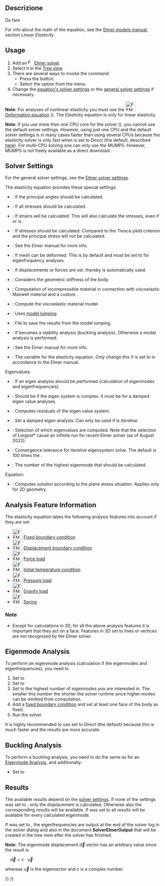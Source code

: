 <languages/>

<div class="mw-translate-fuzzy">
{{Docnav/it|[[FEM_EquationHeat/it|Equation heat]]|[[FEM_EquationElectrostatic/it|Equazione elettrostatica]]|[[FEM_Workbench/it|FEM]]|IconL=Fem-equation-heat.svg|IconC=Workbench_FEM.svg|IconR=Fem-equation-electrostatic.svg}}
</div>

<div class="mw-translate-fuzzy">
{{GuiCommand/it|Name=FEM_EquationElasticity|Name/it=FEM EquationElasticity|Icon=Fem-equation-elasticity.svg|MenuLocation= Solve → Equazione di elasticità||Workbenches=[[FEM_Workbench/it|FEM]]|Shortcut=|SeeAlso=[[FEM_tutorial/it|Tutorial FEM]]}}
</div>

<span id="Description"></span>
==Descrizione==

<div class="mw-translate-fuzzy">
Da fare
</div>

For info about the math of the equation, see the [http://www.elmerfem.org/blog/documentation/ Elmer models manual], section ''Linear Elasticity''.

==Usage==

# Add an [[Image:FEM_SolverElmer.svg|16px|link=FEM_SolverElmer#Equations]] [[FEM_SolverElmer#Equations|Elmer solver]].
# Select it in the [[Tree_view|Tree view]].
# There are several ways to invoke the command:
#* Press the {{Button|[[Image:FEM_EquationElasticity.svg|16px]] [[FEM_EquationElasticity|Elasticity Equation]]}} button.
#* Select the {{MenuCommand|Solve → Mechanical Equations → [[Image:FEM_EquationElasticity.svg|16px]] Elasticity Equation}} option from the menu.
# Change the [[#Solver_Settings|equation's solver settings]] or the [[FEM_SolverElmer_SolverSettings|general solver settings]] if necessary.

'''Note''': For analyses of nonlinear elasticity you must use the [[Image:FEM_EquationDeformation.svg|32px]] [[FEM_EquationDeformation|Deformation equation]]  ({{Version|0.21}}). The Elasticity equation is only for linear elasticity.

'''Note''': If you use more than one CPU core for the solver ({{Version|0.21}}), you cannot use the default solver settings. However, using just one CPU and the default solver settings is in many cases faster than using several CPUs because the elasticity solver is only fast when {{PropertyData|Linear Solver Type}} is set to ''Direct'' (the default, described [[FEM_SolverElmer_SolverSettings#Linear_System|here]]). For multi-CPU solving one can only use the {{PropertyData|Linear Direct Method}} ''MUMPS''. However, MUMPS is not freely available as a direct download.

==Solver Settings==

For the general solver settings, see the [[FEM_SolverElmer_SolverSettings|Elmer solver settings]].

The elasticity equation provides these special settings:
* {{PropertyData|Calculate Pangle}}: If the principal angles should be calculated.
* {{PropertyData|Calculate Principal}}: If all stresses should be calculated.
* {{PropertyData|Calculate Strains}}: If strains will be calculated. This will also calculate the stresses, even if {{PropertyData|Calculate Principal}} or {{PropertyData|Calculate Stresses}} is {{FALSE}}.
* {{PropertyData|Calculate Stresses}}: If stresses should be calculated. Compared to {{PropertyData|Calculate Principal}} the Tresca yield criterion and the principal stress will not be calculated.
* {{PropertyData|Constant Bulk System}}: See the Elmer manual for more info.
* {{PropertyData|Displace Mesh}}: If mesh can be deformed. This is by default {{TRUE}} and must be set to {{FALSE}} for eigenfrequency analyses.
* {{PropertyData|Fix Displacement}}: If displacements or forces are set. thereby {{PropertyData|Model Lumping}} is automatically used.
* {{PropertyData|Geometric Stiffness}}: Considers the geometric stiffness of the body.
* {{PropertyData|Incompressible}}: Computation of incompressible material in connection with viscoelastic Maxwell material and a custom {{PropertyData|Variable}}.
* {{PropertyData|Maxwell Material}}: Compute the viscoelastic material model.
* {{PropertyData|Model Lumping}}: Uses [https://en.wikipedia.org/wiki/Lumped-element_model model lumping].
* {{PropertyData|Model Lumping Filename}}: File to save the results from the model lumping.
* {{PropertyData|Stability Analysis}}: If {{TRUE}} {{PropertyData|Eigen Analysis}} becomes a stability analysis (buckling analysis). Otherwise a modal analysis is performed.
* {{PropertyData|Update Transient System}}: See the Elmer manual for more info.
* {{PropertyData|Variable}}: The variable for the elasticity equation. Only change this if {{PropertyData|Incompressible}} is set to {{TRUE}} in accordance to the Elmer manual.

Eigenvalues:
* {{PropertyData|Eigen Analysis}}: If an eigen analysis should be performed (calculation of eigenmodes and eigenfrequencies).
* {{PropertyData|Eigen System Complex}}: Should be {{TRUE}} if the eigen system is complex. it must be {{FALSE}} for a damped eigen value analyses.
* {{PropertyData|Eigen System Compute Residuals}}: Computes residuals of the eigen value system.
* {{PropertyData|Eigen System Damped}}: Set a damped eigen analysis. Can only be used if  {{PropertyData|[[FEM_SolverElmer_SolverSettings#Linear_System|Linear Solver Type]]}} is ''Iterative''.
* {{PropertyData|Eigen System Select}}: Selection of which eigenvalues are computed. Note that the selection of ''Largest*'' cause an infinite run for recent Elmer solver (as of August 2022).
* {{PropertyData|Eigen System Tolerance}}: Convergence tolerance for iterative eigensystem solve. The default is 100 times the {{PropertyData|[[FEM_SolverElmer_SolverSettings#Linear_System|Linear Tolerance]]}}.
* {{PropertyData|Eigen System Values}}: The number of the highest eigenmode that should be calculated.

Equation:
* {{PropertyData|Plane Stress}}: Computes solution according to the plane stress situation. Applies only for 2D geometry.

==Analysis Feature Information==

The elasticity equation takes the following analysis features into account if they are set:

* [[Image:FEM_ConstraintFixed.svg|32px]] [[FEM_ConstraintFixed|Fixed boundary condition]]
* [[Image:FEM_ConstraintDisplacement.svg|32px]] [[FEM_ConstraintDisplacement|Displacement boundary condition]]
* [[Image:FEM_ConstraintForce.svg|32px]] [[FEM_ConstraintForce|Force load]]
* [[Image:FEM_ConstraintInitialTemperature.svg|32px]] [[FEM_ConstraintInitialTemperature|Initial temperature condition]]
* [[Image:FEM_ConstraintPressure.svg|32px]] [[FEM_ConstraintPressure|Pressure load]]
* [[Image:FEM_ConstraintSelfWeight.svg|32px]] [[FEM_ConstraintSelfWeight|Gravity load]]
* [[Image:FEM_ConstraintSpring.svg|32px]] [[FEM_ConstraintSpring|Spring]]

===Note===

* Except for calculations in 2D, for all the above analysis features it is important that they act on a face. Features in 3D set to lines or vertices are not recognized by the Elmer solver.

==Eigenmode Analysis==

To perform an eigenmode analysis (calculation if the eigenmodes and eigenfrequencies), you need to
# Set {{PropertyData|Eigen Analysis}} to {{TRUE}}
# Set {{PropertyData|Displace Mesh}} to {{FALSE}}
# Set {{PropertyData|Eigen System Values}} to the highest number of eigenmodes you are interested in. The smaller this number the shorter the solver runtime since higher modes can be omitted from computation.
# Add a [[FEM_ConstraintFixed|fixed boundary condition]] and set at least one face of the body as fixed.
# Run the solver.

It is highly recommended to use {{PropertyData|Linear Solver Type}} set to ''Direct'' (the default)  because this is much faster and the results are more accurate.

==Buckling Analysis==

To perform a buckling analysis, you need to do the same as for an [[#Eigenmode_Analysis|Eigenmode Analysis]], and additionally:
* Set {{PropertyData|Stability Analysis}} to {{TRUE}}

==Results==

The available results depend on the [[#Solver_Settings|solver settings]]. If none of the {{PropertyData|Calculate *}} settings was set to {{TRUE}}, only the displacement is calculated. Otherwise also the corresponding results will be available. If {{PropertyData|Eigen Analysis}} was set to {{TRUE}} all results will be available for every calculated eigenmode.

If {{PropertyData|Eigen Analysis}} was set to {{TRUE}}, the eigenfrequencies are output at the end of the solver log in the solver dialog and also in the document '''SolverElmerOutput''' that will be created in the tree view after the solver has finished.

'''Note:''' The eigenmode displacement <math>\vec{d}</math> vector has an arbitrary value since the result is

<math>\quad
\vec{d} = c\cdot\vec{u}
</math>

whereas <math>\vec{u}</math> is the eigenvector and <math>c</math> is a complex number.


<div class="mw-translate-fuzzy">
{{Docnav/it|[[FEM_EquationHeat/it|Equation heat]]|[[FEM_EquationElectrostatic/it|Equazione elettrostatica]]|[[FEM_Workbench/it|FEM]]|IconL=Fem-equation-heat.svg|IconC=Workbench_FEM.svg|IconR=Fem-equation-electrostatic.svg}}
</div>

{{FEM Tools navi{{#translation:}}}}
{{Userdocnavi{{#translation:}}}}